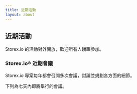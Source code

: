 ```yaml
---
title: 近期活動
layout: about
---
```


## 近期活動

Storex.io 的活動對外開放，歡迎所有人踴躍參加。

### Storex.io® 近期會議

Storex.io 專案每年都會召開多次會議，討論並規劃各方面的細節。

下列為七天內即將舉行的會議。

<UpcomingMeetings />
